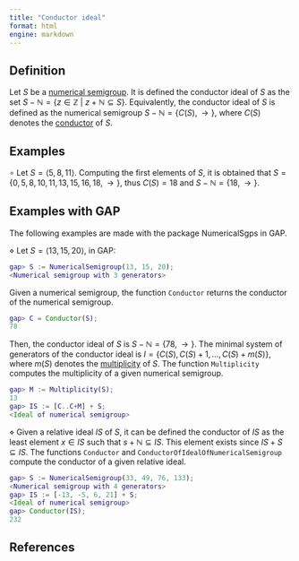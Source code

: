 ```yaml
---
title: "Conductor ideal"
format: html
engine: markdown
---
```


## Definition

Let $S$ be a [numerical semigroup](../Basic-concepts/Numerical-semigroup.qmd). It is defined the conductor ideal of $S$ as the set $S - \mathbb{N} = \{z \in \mathbb{Z} ~ | ~ z + \mathbb{N} \subseteq S \}$. Equivalently, the conductor ideal of $S$ is defined as the numerical semigroup $S - \mathbb{N} = \{C(S), \rightarrow \}$, where $C(S)$ denotes the [conductor](../Basic-concepts/Conductor.qmd) of $S$.

## Examples

$\circ$ Let $S = \langle 5, 8, 11 \rangle$. Computing the first elements of $S$, it is obtained that $S = \{0, 5, 8, 10, 11, 13, 15, 16, 18, \rightarrow \}$, thus $C(S) = 18$ and $S - \mathbb{N} = \{18, \rightarrow \}$.

## Examples with GAP

The following examples are made with the package NumericalSgps in GAP.

$\diamond$ Let $S = \langle 13, 15, 20 \rangle$, in GAP:

``` gap
gap> S := NumericalSemigroup(13, 15, 20);
<Numerical semigroup with 3 generators>
```

Given a numerical semigroup, the function `Conductor` returns the conductor of the numerical semigroup.

``` gap
gap> C = Conductor(S);
78
```

Then, the conductor ideal of $S$ is $S - \mathbb{N} = \{78, \rightarrow\}$. The minimal system of generators of the conductor ideal is $I = \{C(S), C(S) + 1, \ldots, C(S) + m(S)\}$, where $m(S)$ denotes the [multiplicity](../Basic-concepts/Multiplicity.qmd) of $S$. The function `Multiplicity` computes the multiplicity of a given numerical semigroup.

``` gap
gap> M := Multiplicity(S);
13
gap> IS := [C..C+M] + S;
<Ideal of numerical semigroup>
```

$\diamond$ Given a relative ideal $IS$ of $S$, it can be defined the conductor of $IS$ as the least element $x \in IS$ such that $s + \mathbb{N} \subseteq IS$. This element exists since $IS + S \subseteq IS$. The functions `Conductor` and `ConductorOfIdealOfNumericalSemigroup` compute the conductor of a given relative ideal.

``` gap
gap> S := NumericalSemigroup(33, 49, 76, 133);
<Numerical semigroup with 4 generators>
gap> IS := [-13, -5, 6, 21] + S;
<Ideal of numerical semigroup>
gap> Conductor(IS);
232
```

## References
